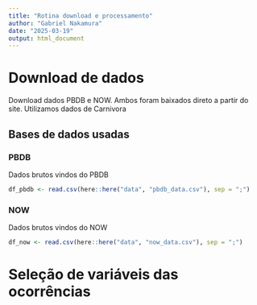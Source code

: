 ```yaml
---
title: "Rotina download e processamento"
author: "Gabriel Nakamura"
date: "2025-03-19"
output: html_document
---
```


# Download de dados

Download dados PBDB e NOW. Ambos foram baixados direto a partir do site. Utilizamos dados
    de Carnivora

## Bases de dados usadas

### PBDB

Dados brutos vindos do PBDB

```r
df_pbdb <- read.csv(here::here("data", "pbdb_data.csv"), sep = ";")
```

### NOW

Dados brutos vindos do NOW

```r
df_now <- read.csv(here::here("data", "now_data.csv"), sep = ";")
```








# Seleção de variáveis das ocorrências

